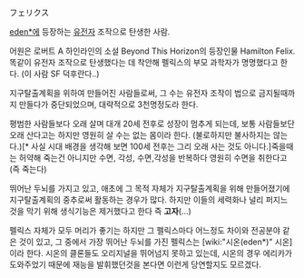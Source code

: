 フェリクス

[[eden*]]에 등장하는 [[유전자]] 조작으로 탄생한 사람.

어원은 로버트 A 하인라인의 소설 Beyond This Horizon의 등장인물 Hamilton Felix. 똑같이 유전자 조작으로 탄생했다는 데 착안해 펠릭스의 부모 과학자가 명명했다고 한다. (이 사람 SF 덕후란다..)

지구탈출계획을 위하여 만들어진 사람들로써, 그 수는 유전자 조작이 법으로 금지될때까지 만들다가 중단되었으며, 대략적으로 3천명정도라 한다.

평범한 사람들보다 오래 살며 대개 20세 전후로 성장이 멈추게 되는데, 보통 사람들보단 오래 산다고는 하지만 영원히 살 수는 없는 몸이라 한다. (불로하지만 불사하지는 않는다.)[* 사실 시대 배경을 생각해 보면 100세 전후는 그리 오래 사는 것도 아니다.]죽을때는 허약해 죽는건 아니지만 수면, 각성, 수면,각성을 반복하다 영원히 수면을 취한다고(즉 죽는다)

뛰어난 두뇌를 가지고 있고, 애초에 그 목적 자체가 지구탈출계획을 위해 만들어졌기에 지구탈출계획의 중추로써 활동하는 경우가 많다. 하지만 이들의 세력화나 널리 퍼지느 것을 막기 위해 생식기능은 제거했다고 한다 즉 '''고자'''(...)

펠릭스 자체가 모두 머리가 좋기는 하지만 그 펠릭스마다 어느정도 차이와 전공분야 같은 것이 있고, 그 중에서 가장 뛰어난 두뇌를 가진 펠릭스는 [wiki:"시온(eden*)" 시온]이라 한다. 시온의 클론들도 오리지널을 뛰어넘지 못하고 있는데, 시온의 경우 에리카가 도와주었기 때문에 재능을 발휘했던것을 본다면 이런게 당연할지도 모르겠다.
